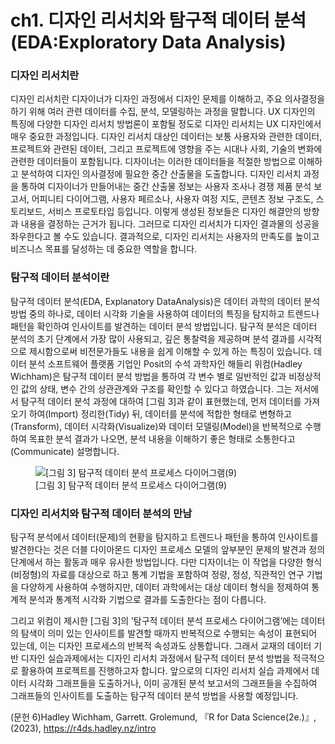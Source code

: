 # ch1. 디자인 리서치와 탐구적 데이터 분석 (EDA:Exploratory Data Analysis)

### 디자인 리서치란

디자인 리서치란 디자이너가 디자인 과정에서 디자인 문제를 이해하고, 주요 의사결정을 하기 위해 여러 관련 데이터를 수집, 분석, 모델링하는 과정을 말합니다. UX 디자인의 특징에 다양한 디자인 리서치 방법론이 포함될 정도로 디자인 리서치는 UX 디자인에서 매우 중요한 과정입니다. 디자인 리서치 대상인 데이터는 보통 사용자와 관련한 데이터, 프로젝트와 관련된 데이터, 그리고 프로젝트에 영향을 주는 시대나 사회, 기술의 변화에 관련한 데이터들이 포함됩니다. 디자이너는 이러한 데이터들을 적절한 방법으로 이해하고 분석하여 디자인 의사결정에 필요한 중간 산출물을 도출합니다. 디자인 리서치 과정을 통하여 디자이너가 만들어내는 중간 산출물 정보는 사용자 조사나 경쟁 제품 분석 보고서, 어피니티 다이어그램, 사용자 페르소나, 사용자 여정 지도, 콘텐츠 정보 구조도, 스토리보드, 서비스 프로토타입 등입니다. 이렇게 생성된 정보들은 디자인 해결안의 방향과 내용을 결정하는 근거가 됩니다. 그러므로 디자인 리서치가 디자인 결과물의 성공을 좌우한다고 볼 수도 있습니다. 결과적으로, 디자인 리서치는 사용자의 만족도를 높이고 비즈니스 목표를 달성하는 데 중요한 역할을 합니다.

### 탐구적 데이터 분석이란

탐구적 데이터 분석(EDA, Explanatory DataAnalysis)은 데이터 과학의 데이터 분석 방법 중의 하나로, 데이터 시각화 기술을 사용하여 데이터의 특징을 탐지하고 트렌드나 패턴을 확인하여 인사이트를 발견하는 데이터 분석 방법입니다. 탐구적 분석은 데이터 분석의 초기 단계에서 가장 많이 사용되고, 깊은 통찰력을 제공하며 분석 결과를 시각적으로 제시함으로써 비전문가들도 내용을 쉽게 이해할 수 있게 하는 특징이 있습니다. 데이터 분석 소프트웨어 플랫폼 기업인 Posit의 수석 과학자인 해들리 위컴(Hadley Wichham)은 탐구적 데이터 분석 방법을 통하여 각 변수 별로 일반적인 값과 비정상적인 값의 상태, 변수 간의 상관관계와 구조를 확인할 수 있다고 하였습니다. 그는 저서에서 탐구적 데이터 분석 과정에 대하여 \[그림 3\]과 같이 표현했는데, 먼저 데이터를 가져오기 하여(Import) 정리한(Tidy) 뒤, 데이터를 분석에 적합한 형태로 변형하고(Transform), 데이터 시각화(Visualize)와 데이터 모델링(Model)을 반복적으로 수행하여 목표한 분석 결과가 나오면, 분석 내용을 이해하기 좋은 형태로 소통한다고(Communicate) 설명합니다.

![\[그림 3\] 탐구적 데이터 분석 프로세스 다이어그램(9)](img/fig3.png)

### 디자인 리서치와 탐구적 데이터 분석의 만남

탐구적 분석에서 데이터(문제)의 현황을 탐지하고 트렌드나 패턴을 통하여 인사이트를 발견한다는 것은 더블 다이아몬드 디자인 프로세스 모델의 앞부분인 문제의 발견과 정의 단계에서 하는 활동과 매우 유사한 방법입니다. 다만 디자이너는 이 작업을 다양한 형식(비정형)의 자료를 대상으로 하고 통계 기법을 포함하여 정량, 정성, 직관적인 연구 기법을 다양하게 사용하여 수행하지만, 데이터 과학에서는 대상 데이터 형식을 정제하여 통계적 분석과 통계적 시각화 기법으로 결과를 도출한다는 점이 다릅니다.

그리고 위컴이 제시한 \[그림 3\]의 ‘탐구적 데이터 분석 프로세스 다이어그램’에는 데이터의 탐색이 의미 있는 인사이트를 발견할 때까지 반복적으로 수행되는 속성이 표현되어 있는데, 이는 디자인 프로세스의 반복적 속성과도 상통합니다. 그래서 교재의 데이터 기반 디자인 실습과제에서는 디자인 리서치 과정에서 탐구적 데이터 분석 방법을 적극적으로 활용하여 프로젝트를 진행하고자 합니다. 앞으로의 디자인 리서치 실습 과제에서 데이터 시각화 그래프들을 도출하거나, 이미 공개된 분석 보고서의 그래프들을 수집하여 그래프들의 인사이트를 도출하는 탐구적 데이터 분석 방법을 사용할 예정입니다.

(문헌 6)Hadley Wichham, Garrett. Grolemund, 『R for Data Science(2e.)』, (2023), <https://r4ds.hadley.nz/intro>
